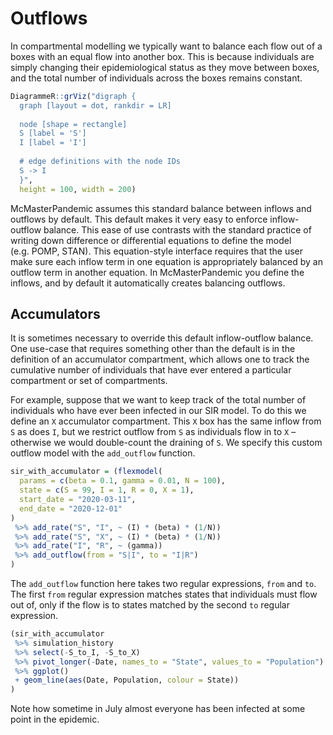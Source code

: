 # Outflows

In compartmental modelling we typically want to balance each flow out of a boxes with an equal flow into another box. This is because individuals are simply changing their epidemiological status as they move between boxes, and the total number of individuals across the boxes remains constant.

```r
DiagrammeR::grViz("digraph {
  graph [layout = dot, rankdir = LR]
  
  node [shape = rectangle]        
  S [label = 'S']
  I [label = 'I']
  
  # edge definitions with the node IDs
  S -> I
  }",
  height = 100, width = 200)
```

McMasterPandemic assumes this standard balance between inflows and outflows by default. This default makes it very easy to enforce inflow-outflow balance. This ease of use contrasts with the standard practice of writing down difference or differential equations to define the model (e.g. POMP, STAN). This equation-style interface requires that the user make sure each inflow term in one equation is appropriately balanced by an outflow term in another equation. In McMasterPandemic you define the inflows, and by default it automatically creates balancing outflows.

## Accumulators

It is sometimes necessary to override this default inflow-outflow balance. One use-case that requires something other than the default is in the definition of an accumulator compartment, which allows one to track the cumulative number of individuals that have ever entered a particular compartment or set of compartments.

For example, suppose that we want to keep track of the total number of individuals who have ever been infected in our SIR model. To do this we define an `X` accumulator compartment. This `X` box has the same inflow from `S` as does `I`, but we restrict outflow from `S` as individuals flow in to `X` -- otherwise we would double-count the draining of `S`. We specify this custom outflow model with the `add_outflow` function.

```r
sir_with_accumulator = (flexmodel(
  params = c(beta = 0.1, gamma = 0.01, N = 100),
  state = c(S = 99, I = 1, R = 0, X = 1),
  start_date = "2020-03-11",
  end_date = "2020-12-01"
)
 %>% add_rate("S", "I", ~ (I) * (beta) * (1/N))
 %>% add_rate("S", "X", ~ (I) * (beta) * (1/N))
 %>% add_rate("I", "R", ~ (gamma))
 %>% add_outflow(from = "S|I", to = "I|R")
)
```

The `add_outflow` function here takes two regular expressions, `from` and `to`. The first `from` regular expression matches states that individuals must flow out of, only if the flow is to states matched by the second `to` regular expression.

```r
(sir_with_accumulator
 %>% simulation_history
 %>% select(-S_to_I, -S_to_X)
 %>% pivot_longer(-Date, names_to = "State", values_to = "Population")
 %>% ggplot()
 + geom_line(aes(Date, Population, colour = State))
)
```

Note how sometime in July almost everyone has been infected at some point in the epidemic.
